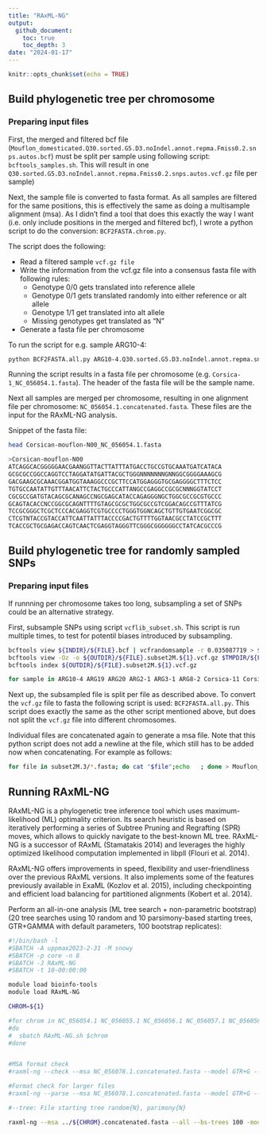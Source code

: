 ```yaml
---
title: "RAxML-NG"
output: 
  github_document:
    toc: true
    toc_depth: 3
date: "2024-01-17"
---
```


```r
knitr::opts_chunk$set(echo = TRUE)
```

## Build phylogenetic tree per chromosome
### Preparing input files

First, the merged and filtered bcf file (`Mouflon_domesticated.Q30.sorted.G5.D3.noIndel.annot.repma.Fmiss0.2.snps.autos.bcf`) must be split per sample using following script: `bcftools_samples.sh`. This will result in one `Q30.sorted.G5.D3.noIndel.annot.repma.Fmiss0.2.snps.autos.vcf.gz` file per sample)

Next, the sample file is converted to fasta format. As all samples are filtered for the same positions, this is effectively the same as doing a multisample alignment (msa). As I didn't find a tool that does this exactly the way I want (i.e. only include positions in the merged and filtered bcf), I wrote a python script to do the conversion: `BCF2FASTA.chrom.py`. \

The script does the following:  \

* Read a filtered sample `vcf.gz file` \
* Write the information from the vcf.gz file into a consensus fasta file with following rules: \
    + Genotype 0/0 gets translated into reference allele \
    + Genotype 0/1 gets translated randomly into either reference or alt allele \
    + Genotype 1/1 get translated into alt allele \
    + Missing genotypes get translated as "N" \
* Generate a fasta file per chromosome

To run the script for e.g. sample ARG10-4:
```bash
python BCF2FASTA.all.py ARG10-4.Q30.sorted.G5.D3.noIndel.annot.repma.snps.autos.Fmiss0.1.subset2M.1.vcf.gz ARG10-4
```

Running the script results in a fasta file per chromosome (e.g. `Corsica-1_NC_056054.1.fasta`). The header of the fasta file will be the sample name. 

Next all samples are merged per chromosome, resulting in one alignment file per chromosome: `NC_056054.1.concatenated.fasta`. These files are the input for the RAxML-NG analysis.

Snippet of the fasta file:

```bash
head Corsican-mouflon-N00_NC_056054.1.fasta 

>Corsican-mouflon-N00
ATCAGGCACGGGGGAACGAANGGTTACTTATTTATGACCTGCCGTGCAAATGATCATACA
GCGCGCCGGCCAGGTCCTAGGATATGATTACGCTGGGNNNNNNNGNNGGCGGGGAAAGCG
GACGAAGCGCAAACGGATGGTAAAGGCCCGCTTCCATGGAGGGTGCGAGGGGCTTTCTCC
TGTGCCAATATTGTTTAACATTCTACTGCCCATTANGCCGAGGCCGCGCNNNGGTATCCT
CGCGCCGATGTACAGCGCANAGCCNGCGAGCATACCAGAGGGNGCTGGCGCCGCGTGCCC
GCAGTACACCNCCGGCGCAGNTTTTGTAGCGCGCTGGCGCCGTCGGACAGCCGTTTATCG
TCCGCGGGCTCGCTCCCACGAGGTCGTGCCCCTGGGTGGNCAGCTGTTGTGAATCGGCGC
CTCGTNTACCGTACCATTCAATTATTTACCCCGACTGTTTTGGTAACGCCTATCCGCTTT
TCACCGCTGCGAGACCAGTCAACTCGAGGTAGGGTTCGGGCGGGGGGCCTATCACGCCCG

```
## Build phylogenetic tree for randomly sampled SNPs
### Preparing input files
If runnning per chromosome takes too long, subsampling a set of SNPs could be an alternative strategy.

First, subsample SNPs using script `vcflib_subset.sh`. This script is run multiple times, to test for potentil biases introduced by subsampling. 

```bash
bcftools view ${INDIR}/${FILE}.bcf | vcfrandomsample -r 0.035087719 > $TMPDIR/${FILE}.subset2M.${1}.vcf
bcftools view -Oz -o ${OUTDIR}/${FILE}.subset2M.${1}.vcf.gz $TMPDIR/${FILE}.subset2M.${1}.vcf
bcftools index ${OUTDIR}/${FILE}.subset2M.${1}.vcf.gz
```

```bash
for sample in ARG10-4 ARG19 ARG20 ARG2-1 ARG3-1 ARG8-2 Corsica-11 Corsica-7 Corsica-F1 Corsica-M1 Corsican-mouflon-N00 Corsican-Mouflon-N43 Corsican-mouflon-N47 Corsican-mouflon-N76 Corsican-mouflon-N77 Corsican-mouflon-N83 Corsican-mouflon-N85 Corsican-mouflon-N90 Corsican-mouflon-N96 Corsican-mouflon-N97 cym002 cym003 cym004 cym006 cym007 cym008 cym009 cym011 cym012 Montes-1 Montes-2 Montes-3 Montes-4 Montes-5 Montes-6 Ogliastra-11 Ogliastra-12 Ogliastra-13 Ogliastra-14 Ogliastra-15 Ogliastra-18 Ogliastra-19 Ogliastra-1 Ogliastra-3 Ogliastra-4 Ogliastra-6 Ogliastra-9 MUF1 MUF2-1 MUF3-1 OGA018 KR15 SH20 YZ.11 BAT_IOSW_r1 Ogliastra-17 Altamurana_SRR12396902 Altamurana_SRR12396903 Awassi_SRR11657624 Awassi_SRR501872 Awassi_SRR501890 Awassi_SRR501893 Bighorn_SRR16036485 Bighorn_SRR16036486 Bighorn_SRR16036488 Bighorn_SRR16036489 Bighorn_SRR16036516 Bighorn_SRR2418288 Castellana_SRR501883 Castellana_SRR501904 Churra_SRR501848 Churra_SRR501909 Dman_ERR277069 Dman_ERR277070 Dman_ERR277072 Dman_ERR283423 Dman_ERR283429 Dman_ERR318904 Dorset_SRR19144758 Finnsheep_SRR11657546 Finnsheep_SRR11657547 Finnsheep_SRR11657549 Finnsheep_SRR11657550 Finnsheep_SRR11657551 Finnsheep_SRR11657552 Gotland_SRR11657694 Gotland_SRR11657695 Gotland_SRR11657696 Gotland_SRR11657698 Gotland_SRR11657699 Gotland_SRR11657700 Karakas_SRR501849 Karakas_SRR501886 Laucane_SRR501850 Laucane_SRR501851 Merino_SRR11657662 Merino_SRR11657672 Merino_SRR5991165 Merino_SRR5991255 Merino_SRR5991344 Merino_SRR5991463 Norduz_SRR501869 Norduz_SRR501888 Ojalada_SRR501900 Ojalada_SRR501911 Ossimi_SRR12396862 Ossimi_SRR12396863 Ouessant_SRR11657536 Ouessant_SRR11657540 Ouessant_SRR11657541 Ouessant_SRR11657720 Ouessant_SRR11657722 PagIsland_SRR12396860 PagIsland_SRR12396864 PagIsland_SRR12396915 Rambouillet_SRR6305143 Romney_SRR12396925 Romney_SRR12396992 Romney_SRR19144935 Romney_SRR19144964 Romney_SRR501859 Sakiz_SRR501843 Sakiz_SRR501878 Salz_SRR501841 Salz_SRR501842 ScottishBlackface_ERR9577158 ScottishBlackface_ERR9577159 ScottishBlackface_ERR9577160 ScottishBlackface_ERR9616773 ScottishBlackface_ERR9616779 ScottishBlackface_SRR501844 Texel_ERR9577152 Texel_ERR9577161 Texel_ERR9577162 Texel_ERR9577163 Texel_SRR19144927 Timahdite_ERR234302 Timahdite_ERR234303 Timahdite_ERR234313 Timahdite_ERR234317 Timahdite_ERR246146 Timahdite_ERR246150 SuffolkBlackface_SAMN05216769 SuffolkBlackface_SAMN05216770 SuffolkBlackface_SAMN05216771 SuffolkBlackface_SAMN05216772 SuffolkBlackface_SAMN05216773 SuffolkBlackface_SAMN05216776 Dorset_SAMN05216720 Dorset_SAMN05216721 Dorset_SAMN05216724 Dorset_SAMN05216725 Dorset_SAMN05216728 Rambouillet_SAMN05216750 Rambouillet_SAMN05216751 Rambouillet_SAMN05216753 Rambouillet_SAMN05216755 Rambouillet_SAMN05216757 266 267 271 272 NeraSheep-183-F NeraSheep-227-D NeraSheep-227-F NeraSheep-435-F NeraSheep-450-F NeraSheep-450-SO NeraSheep-ISEDDU-SO NeraSheep-P252 NeraSheep-P435 SardaSheep-1 SardaSheep-2 SardaSheep-3 SardaSheep-4 SardaSheep-5 SardaSheep-6; do sbatch /proj/snic2020-2-10/private/Analyses/marianne/PROJECTS/EuropeanMouflon/SCRIPTS/bcftools_sample.sh $sample 1; done

```

Next up, the subsampled file is split per file as described above. To convert the `vcf.gz` file to fasta the following script is used: `BCF2FASTA.all.py`. This script does exactly the same as the other script mentioned above, but does not split the `vcf.gz` file into different chromosomes.

Individual files are concatenated again to generate a msa file. Note that this python script does not add a newline at the file, which still has to be added now when concatenating. For example as follows:

```bash
for file in subset2M.3/*.fasta; do cat "$file";echo   ; done > Mouflon_goat_domestic_argali_2M.3.fasta
```

## Running RAxML-NG

RAxML-NG is a phylogenetic tree inference tool which uses maximum-likelihood (ML) optimality criterion. Its search heuristic is based on iteratively performing a series of Subtree Pruning and Regrafting (SPR) moves, which allows to quickly navigate to the best-known ML tree. RAxML-NG is a successor of RAxML (Stamatakis 2014) and leverages the highly optimized likelihood computation implemented in libpll (Flouri et al. 2014).

RAxML-NG offers improvements in speed, flexibility and user-friendliness over the previous RAxML versions. It also implements some of the features previously available in ExaML (Kozlov et al. 2015), including checkpointing and efficient load balancing for partitioned alignments (Kobert et al. 2014).

Perform an all-in-one analysis (ML tree search + non-parametric bootstrap) (20 tree searches using 10 random and 10 parsimony-based starting trees, GTR+GAMMA with default parameters, 100 bootstrap replicates):

```bash
#!/bin/bash -l
#SBATCH -A uppmax2023-2-31 -M snowy
#SBATCH -p core -n 8
#SBATCH -J RAxML-NG
#SBATCH -t 10-00:00:00

module load bioinfo-tools
module load RAxML-NG

CHROM=${1}

#for chrom in NC_056054.1 NC_056055.1 NC_056056.1 NC_056057.1 NC_056058.1 NC_056059.1 NC_056060.1 NC_056061.1 NC_056062.1 NC_056063.1 NC_056064.1 NC_056065.1 NC_056066.1 NC_056067.1 NC_056068.1 NC_056069.1 NC_056070.1 NC_056071.1 NC_056072.1 NC_056073.1 NC_056074.1 NC_056075.1 NC_056076.1 NC_056077.1 NC_056078.1 NC_056079.1
#do
#  sbatch RAxML-NG.sh $chrom
#done


#MSA format check
#raxml-ng --check --msa NC_056078.1.concatenated.fasta --model GTR+G --prefix T1

#Format check for larger files
#raxml-ng --parse --msa NC_056078.1.concatenated.fasta --model GTR+G --prefix T2

#--tree: File starting tree random{N}, parimony{N}

raxml-ng --msa ../${CHROM}.concatenated.fasta --all --bs-trees 100 -model GTR+G --prefix ${CHROM} --outgroup BAT_IOSW_r1 --threads 8 --seed 2
```




